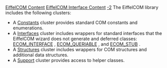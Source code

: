 [[Property:title|EiffelCOM Content]]
[[Property:link_title|EiffelCOM Interface Content]]
[[Property:weight|-2]]
The EiffelCOM library includes the following clusters: 
* A [[ref:libraries/com/reference/index|Constants]]  cluster provides standard COM constants and enumerations. 
* A [[Interfaces|Interfaces]]  cluster includes wrappers for standard interfaces that the EiffelCOM wizard does not generate and deferred classes: [[ref:libraries/com/reference/ecom_interface_chart|ECOM_INTERFACE]] , [[ref:libraries/com/reference/ecom_queriable_chart|ECOM_QUERIABLE]] , and [[ref:libraries/com/reference/ecom_stub_chart|ECOM_STUB]] . 
* A [[Structures|Structures]]  cluster includes wrappers for COM structures and additional data structures. 
* A [[ref:libraries/com/reference/index|Support]]  cluster provides access to helper classes. 

{{seealso| '''See Also''' <br/>
[[EiffelCOM|The Component Object Model]]  <br/>
[[EiffelCOM Wizard|EiffelCOM wizard]]  }}





